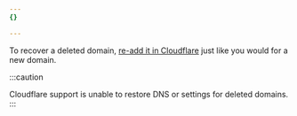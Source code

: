 ```yaml
---
{}

---
```


To recover a deleted domain, [re-add it in Cloudflare](/fundamentals/setup/manage-domains/add-site/) just like you would for a new domain.

:::caution

Cloudflare support is unable to restore DNS or settings for deleted domains. 
:::
